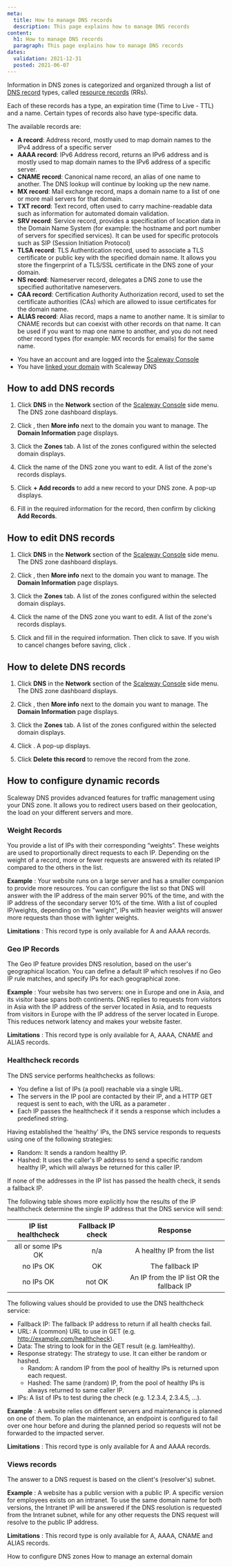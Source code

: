 ```yaml
---
meta:
  title: How to manage DNS records
  description: This page explains how to manage DNS records
content:
  h1: How to manage DNS records
  paragraph: This page explains how to manage DNS records
dates:
  validation: 2021-12-31
  posted: 2021-06-07
---
```


Information in DNS zones is categorized and organized through a list of [DNS record](/network/dns-cloud/concepts/#dns-record) types, called [resource records](/network/dns-cloud/concepts/#resource-record) (RRs).

Each of these records has a type, an expiration time (Time to Live - TTL) and a name. Certain types of records also have type-specific data.

The available records are:

* **A record**: Address record, mostly used to map domain names to the IPv4 address of a specific server
* **AAAA record**: IPv6 Address record, returns an IPv6 address and is mostly used to map domain names to the IPv6 address of a specific server. 
* **CNAME record**: Canonical name record, an alias of one name to another. The DNS lookup will continue by looking up the new name. 
* **MX record**: Mail exchange record, maps a domain name to a list of one or more mail servers for that domain.
* **TXT record**: Text record, often used to carry machine-readable data such as information for automated domain validation.
* **SRV record**: Service record, provides a specification of location data in the Domain Name System (for example: the hostname and port number of servers for specified services). It can be used for specific protocols such as SIP (Session Initiation Protocol)
* **TLSA record**: TLS Authentication record, used to associate a TLS certificate or public key with the specified domain name. It allows you store the fingerprint of a TLS/SSL certificate in the DNS zone of your domain.
* **NS record**: Nameserver record, delegates a DNS zone to use the specified authoritative nameservers.
* **CAA record**: Certification Authority Authorization record, used to set the certificate authorities (CAs) which are allowed to issue certificates for the domain name.
* **ALIAS record**: Alias record, maps a name to another name. It is similar to CNAME records but can coexist with other records on that name. It can be used if you want to map one name to another, and you do not need other record types (for example: MX records for emails) for the same name.

<Message type="requirement">

- You have an account and are logged into the [Scaleway Console](https://console.scaleway.com) 
- You have [linked your domain](/network/dns-cloud/how-to/add-external-domain) with Scaleway DNS

</Message>

## How to add DNS records

1. Click **DNS** in the **Network** section of the [Scaleway Console](https://console.scaleway.com) side menu. The DNS zone dashboard displays.

2. Click <Icon name="more" />, then **More info** next to the domain you want to manage. The **Domain Information** page displays.

3. Click the **Zones** tab. A list of the zones configured within the selected domain displays.

4. Click the name of the DNS zone you want to edit. A list of the zone's records displays.

5. Click **+ Add records** to add a new record to your DNS zone. A pop-up displays.

6. Fill in the required information for the record, then confirm by clicking **Add Records**.
  <Lightbox src="scaleway-dns-add-records.png" alt="" />

## How to edit DNS records

1. Click **DNS** in the **Network** section of the [Scaleway Console](https://console.scaleway.com) side menu. The DNS zone dashboard displays.

2. Click <Icon name="more" />, then **More info** next to the domain you want to manage. The **Domain Information** page displays.

3. Click the **Zones** tab. A list of the zones configured within the selected domain displays.

4. Click the name of the DNS zone you want to edit. A list of the zone's records displays.

5. Click <Icon name="edit" /> and fill in the required information. Then click <Icon name="validate" /> to save. If you wish to cancel changes before saving, click <Icon name="cancel" />.
    <Lightbox src="scaleway-dns-edit-records.png" alt="" />


## How to delete DNS records

1. Click **DNS** in the **Network** section of the [Scaleway Console](https://console.scaleway.com) side menu. The DNS zone dashboard displays.

2. Click <Icon name="more" />, then **More info** next to the domain you want to manage. The **Domain Information** page displays.

3. Click the **Zones** tab. A list of the zones configured within the selected domain displays.

4. Click <Icon name="delete" />. A pop-up displays. 
    <Lightbox src="scaleway-dns-confirm-delete.png" alt="" />

5. Click **Delete this record** to remove the record from the zone. 

## How to configure dynamic records

Scaleway DNS provides advanced features for traffic management using your DNS zone. It allows you to redirect users based on their geolocation, the load on your different servers and more. 

### Weight Records

You provide a list of IPs with their corresponding “weights”. These weights are used to proportionally direct requests to each IP. Depending on the weight of a record, more or fewer requests are answered with its related IP compared to the others in the list.

**Example**
: Your website runs on a large server and has a smaller companion to provide more resources. You can configure the list so that DNS will answer with the IP address of the main server 90% of the time, and with the IP address of the secondary server 10% of the time.  With a list of coupled IP/weights, depending on the "weight", IPs with heavier weights will answer more requests than those with lighter weights.

**Limitations**
: This record type is only available for A and AAAA records.

<Lightbox src="scaleway-dns-weighted.png" alt="" />


### Geo IP Records

The Geo IP feature provides DNS resolution, based on the user's geographical location. You can define a default IP which resolves if no Geo IP rule matches, and specify IPs for each geographical zone.

**Example**
: Your website has two servers: one in Europe and one in Asia, and its visitor base spans both continents. DNS replies to requests from visitors in Asia with the IP address of the server located in Asia, and to requests from visitors in Europe with the IP address of the server located in Europe. This reduces network latency and makes your website faster.

**Limitations**
: This record type is only available for A, AAAA, CNAME and ALIAS records.

<Lightbox src="scaleway-dns-geo-ip.png" alt="" />


### Healthcheck records

The DNS service performs healthchecks as follows:

  - You define a list of IPs (a pool) reachable via a single URL.
  - The servers in the IP pool are contacted by their IP, and a HTTP GET request is sent to each, with the URL as a parameter .
  - Each IP passes the healthcheck if it sends a response which includes a predefined string.

Having established the 'healthy' IPs, the DNS service responds to requests using one of the following strategies:

  - Random: It sends a random healthy IP.
  - Hashed: It uses the caller's IP address to send a specific random healthy IP, which will always be returned for this caller IP.

If none of the addresses in the IP list has passed the health check, it sends a fallback IP.

<Message type="note">

  The following table shows more explicitly how the results of the IP healthcheck determine the single IP address that the DNS service will send:

  | IP list healthcheck | Fallback IP check |                  Response                 |
  |:-------------------:|:-----------------:|:-----------------------------------------:|
  | all or some IPs OK  | n/a               | A healthy IP from the list                |
  | no IPs OK           | OK                | The fallback IP                           |
  | no IPs OK           | not OK            | An IP from the IP list OR the fallback IP |

</Message>

The following values should be provided to use the DNS healthcheck service:

  - Fallback IP: The fallback IP address to return if all health checks fail.
  - URL: A (common) URL to use in GET (e.g. http://example.com/healthcheck).
  - Data: The string to look for in the GET result (e.g. IamHealthy).
  - Response strategy: The strategy to use. It can either be random or hashed.
    - Random: A random IP from the pool of healthy IPs is returned upon each request.
    - Hashed: The same (random) IP, from the pool of healthy IPs is always returned to same caller IP.
  - IPs: A list of IPs to test during the check (e.g. 1.2.3.4, 2.3.4.5, ...).

**Example**
: A website relies on different servers and maintenance is planned on one of them. To plan the maintenance, an endpoint is configured to fail over one hour before and during the planned period so requests will not be forwarded to the impacted server.

**Limitations**
: This record type is only available for A and AAAA records.

<Lightbox src="scaleway-dns-healthcheck.png" alt="" />


### Views records

The answer to a DNS request is based on the client's (resolver's) subnet.

**Example**
: A website has a public version with a public IP. A specific version for employees exists on an intranet. To use the same domain name for both versions, the Intranet IP will be answered if the DNS resolution is requested from the Intranet subnet, while for any other requests the DNS request will resolve to the public IP address.

**Limitations**
: This record type is only available for A, AAAA, CNAME and ALIAS records.

<Lightbox src="scaleway-dns-view.png" alt="" />

<Navigation title="See Also">
  <PreviousButton to="/network/dns-cloud/how-to/configure-dns-zones/">How to configure DNS zones</PreviousButton>
  <NextButton to="/network/dns-cloud/how-to/manage-external-domain/">How to manage an external domain</NextButton>
</Navigation>
